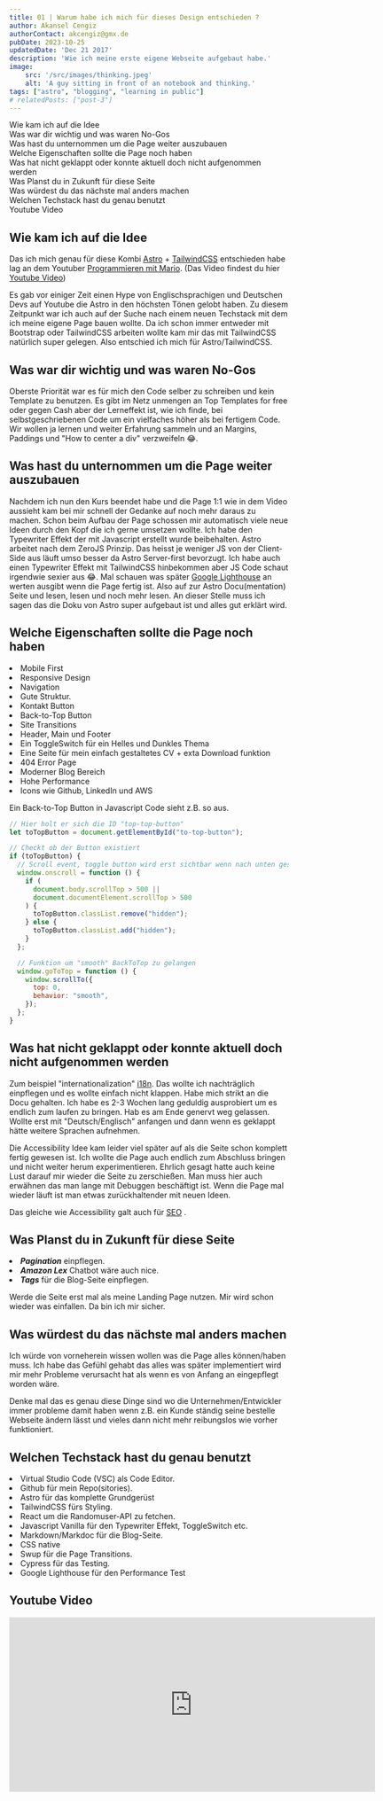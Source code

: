 ```yaml
---
title: 01 | Warum habe ich mich für dieses Design entschieden ?
author: Akansel Cengiz
authorContact: akcengiz@gmx.de
pubDate: 2023-10-25
updatedDate: 'Dec 21 2017'
description: 'Wie ich meine erste eigene Webseite aufgebaut habe.'
image:
    src: '/src/images/thinking.jpeg'
    alt: 'A guy sitting in front of an notebook and thinking.'
tags: ["astro", "blogging", "learning in public"]
# relatedPosts: ["post-3"]
---
```



<section class="w-10/12 text-justify"> 

<section id="toc">

- [Wie kam ich auf die Idee](#wie-kam-ich-auf-die-idee)
- [Was war dir wichtig und was waren No-Gos](#was-war-dir-wichtig-und-was-waren-no-gos)
- [Was hast du unternommen um die Page weiter auszubauen](#was-hast-du-unternommen-um-die-page-weiter-auszubauen)
- [Welche Eigenschaften sollte die Page noch haben](#welche-eigenschaften-sollte-die-page-noch-haben)
- [Was hat nicht geklappt oder konnte aktuell doch nicht aufgenommen werden](#was-hat-nicht-geklappt-oder-konnte-aktuell-doch-nicht-aufgenommen-werden)
- [Was Planst du in Zukunft für diese Seite](#was-planst-du-in-zukunft-für-diese-seite)
- [Was würdest du das nächste mal anders machen](#was-würdest-du-das-nächste-mal-anders-machen)
- [Welchen Techstack hast du genau benutzt](#welchen-techstack-hast-du-genau-benutzt)
- [Youtube Video](#youtube-video)


</section>



## Wie kam ich auf die Idee

Das ich mich genau für diese Kombi [Astro](https://astro.build/) + [TailwindCSS](https://tailwindcss.com/) entschieden habe lag an dem Youtuber 
[Programmieren mit Mario](https://www.youtube.com/@ProgrammierenMario).
(Das Video findest du hier [Youtube Video](#video))



Es gab vor einiger Zeit einen Hype von Englischsprachigen und Deutschen Devs auf Youtube die Astro in den höchsten Tönen gelobt haben.
Zu diesem Zeitpunkt war ich auch auf der Suche nach einem neuen Techstack mit dem ich meine eigene Page bauen wollte.
Da ich schon immer entweder mit Bootstrap oder TailwindCSS arbeiten wollte kam mir das mit TailwindCSS natürlich super gelegen.
Also entschied ich mich für Astro/TailwindCSS.


## Was war dir wichtig und was waren No-Gos


Oberste Priorität war es für mich den Code selber zu schreiben und kein Template zu benutzen.
Es gibt im Netz unmengen an Top Templates for free oder gegen Cash aber 
der Lerneffekt ist, wie ich finde, bei selbstgeschriebenen Code um ein vielfaches höher als bei fertigem Code.
Wir wollen ja lernen und weiter Erfahrung sammeln und an Margins, Paddings und "How to center a div" verzweifeln 😂.


## Was hast du unternommen um die Page weiter auszubauen


Nachdem ich nun den Kurs beendet habe und die Page 1:1 wie in dem Video aussieht kam bei mir schnell der Gedanke auf noch mehr daraus zu machen.
Schon beim Aufbau der Page schossen mir automatisch viele neue Ideen durch den Kopf die ich gerne umsetzen wollte.
Ich habe den Typewriter Effekt der mit Javascript erstellt wurde beibehalten.
Astro arbeitet nach dem ZeroJS Prinzip. 
Das heisst je weniger JS von der Client-Side aus läuft umso besser da Astro Server-first bevorzugt.
Ich habe auch einen Typewriter Effekt mit TailwindCSS hinbekommen aber JS Code schaut irgendwie sexier aus 😂.
Mal schauen was später [Google Lighthouse](https://chromewebstore.google.com/detail/lighthouse/blipmdconlkpinefehnmjammfjpmpbjk) an werten ausgibt wenn die Page fertig ist.
Also auf zur Astro Docu(mentation) Seite und lesen, lesen und noch mehr lesen.
An dieser Stelle muss ich sagen das die Doku von Astro super aufgebaut ist und alles gut erklärt wird.


## Welche Eigenschaften sollte die Page noch haben


<li>Mobile First</li>
<li>Responsive Design</li>
<li>Navigation</li>
<li>Gute Struktur.</li>
<li>Kontakt Button</li>
<li>Back-to-Top Button</li>
<li>Site Transitions</li>
<li>Header, Main und Footer</li>
<li>Ein ToggleSwitch für ein Helles und Dunkles Thema</li>
<li>Eine Seite für mein einfach gestaltetes CV + exta Download funktion</li>
<li>404 Error Page</li>
<li>Moderner Blog Bereich</li>
<li>Hohe Performance</li>
<li>Icons wie Github, LinkedIn und AWS</li>


Ein Back-to-Top Button in Javascript Code sieht z.B. so aus.
```js
// Hier holt er sich die ID "top-top-button"
let toTopButton = document.getElementById("to-top-button");

// Checkt ob der Button existiert
if (toTopButton) {
  // Scroll event, toggle button wird erst sichtbar wenn nach unten gescrollt wird
  window.onscroll = function () {
    if (
      document.body.scrollTop > 500 ||
      document.documentElement.scrollTop > 500
    ) {
      toTopButton.classList.remove("hidden");
    } else {
      toTopButton.classList.add("hidden");
    }
  };

  // Funktion um "smooth" BackToTop zu gelangen
  window.goToTop = function () {
    window.scrollTo({
      top: 0,
      behavior: "smooth",
    });
  };
}
```


## Was hat nicht geklappt oder konnte aktuell doch nicht aufgenommen werden


Zum beispiel "internationalization" [i18n](https://docs.astro.build/en/recipes/i18n/).
Das wollte ich nachträglich einpflegen und es wollte einfach nicht klappen.
Habe mich strikt an die Docu gehalten.
Ich habe es 2-3 Wochen lang geduldig ausprobiert um es endlich zum laufen zu bringen.
Hab es am Ende genervt weg gelassen.
Wollte erst mit "Deutsch/Englisch" anfangen und dann wenn es geklappt hätte weitere Sprachen aufnehmen.

Die Accessibility Idee kam leider viel später auf als die Seite schon komplett fertig gewesen ist.
Ich wollte die Page auch endlich zum Abschluss bringen und nicht weiter herum experimentieren.
Ehrlich gesagt hatte auch keine Lust darauf mir wieder die Seite zu zerschießen.
Man muss hier auch erwähnen das man lange mit Debuggen beschäftigt ist.
Wenn die Page mal wieder läuft ist man etwas zurückhaltender mit neuen Ideen.

Das gleiche wie Accessibility galt auch für [SEO](https://github.com/jonasmerlin/astro-seo#readme) .


## Was Planst du in Zukunft für diese Seite


<li><b><em>Pagination</em></b> einpflegen.</li>
<li><b><em>Amazon Lex</em></b> Chatbot wäre auch nice.</li>
<li><b><em>Tags</em></b> für die Blog-Seite einpflegen.</li>


Werde die Seite erst mal als meine Landing Page nutzen.
Mir wird schon wieder was einfallen.
Da bin ich mir sicher. 



## Was würdest du das nächste mal anders machen


Ich würde von vorneherein wissen wollen was die Page alles können/haben muss.
Ich habe das Gefühl gehabt das alles was später implementiert wird mir mehr Probleme
verursacht hat als wenn es von Anfang an eingepflegt worden wäre.

Denke mal das es genau diese Dinge sind wo die Unternehmen/Entwickler immer probleme damit haben wenn z.B. ein Kunde ständig seine bestelle Webseite ändern lässt und vieles dann nicht mehr reibungslos wie vorher funktioniert.


## Welchen Techstack hast du genau benutzt


<li>Virtual Studio Code (VSC) als Code Editor.</li>
<li>Github für mein Repo(sitories).</li>
<li>Astro für das komplette Grundgerüst</li>
<li>TailwindCSS fürs Styling.</li>
<li>React um die Randomuser-API zu fetchen.</li>
<li>Javascript Vanilla für den Typewriter Effekt, ToggleSwitch etc.</li>
<li>Markdown/Markdoc für die Blog-Seite.</li>
<li>CSS native</li>
<li>Swup für die Page Transitions.</li>
<li>Cypress für das Testing.</li>
<li>Google Lighthouse für den Performance Test</li>

## Youtube Video

<iframe class="size-full" width="660" height="315" src="https://www.youtube.com/embed/NJfaGJDSewc?si=KN5mAkhz5t6b8qD2" title="YouTube video player" frameborder="0" allow="accelerometer; autoplay; clipboard-write; encrypted-media; gyroscope; picture-in-picture; web-share" referrerpolicy="strict-origin-when-cross-origin" allowfullscreen></iframe>


</section>
